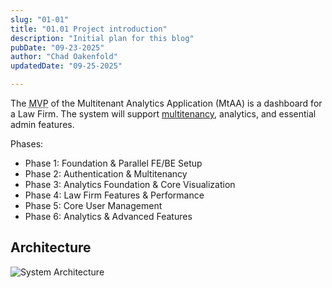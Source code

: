 ```yaml
---
slug: "01-01"
title: "01.01 Project introduction"
description: "Initial plan for this blog"
pubDate: "09-23-2025"
author: "Chad Oakenfold"
updatedDate: "09-25-2025"

---
```



The <abbr title="Minimal Viable Product">MVP</abbr> of the Multitenant Analytics Application (MtAA) is a dashboard for a Law Firm. The system will support <a href="https://en.wikipedia.org/wiki/Multitenancy">multitenancy</a>, analytics, and essential admin features.

Phases:

- Phase 1: Foundation &amp; Parallel FE/BE Setup
- Phase 2: Authentication &amp; Multitenancy
- Phase 3: Analytics Foundation &amp; Core Visualization
- Phase 4: Law Firm Features &amp; Performance
- Phase 5: Core User Management
- Phase 6: Analytics &amp; Advanced Features

## Architecture

<Image
    src={systemArch}
    alt="System Architecture"
    fetchpriority="low"
    loading="lazy"
    layout='full-width'
    data-full-width="true"
/>
